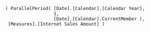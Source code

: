            ( ParallelPeriod( [Date].[Calendar].[Calendar Year],
                             1, 
                             [Date].[Calendar].CurrentMember ),
            [Measures].[Internet Sales Amount] )

